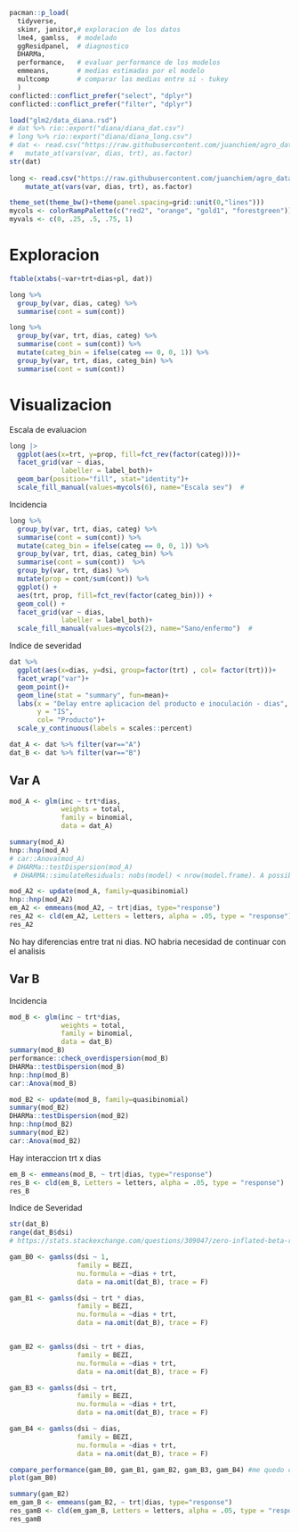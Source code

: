 
```r
pacman::p_load(
  tidyverse,
  skimr, janitor,# exploracion de los datos
  lme4, gamlss,  # modelado
  ggResidpanel,  # diagnostico 
  DHARMa, 
  performance,   # evaluar performance de los modelos
  emmeans,       # medias estimadas por el modelo  
  multcomp       # comparar las medias entre si - tukey
  )
conflicted::conflict_prefer("select", "dplyr")
conflicted::conflict_prefer("filter", "dplyr")
```


```r
load("glm2/data_diana.rsd")
# dat %>% rio::export("diana/diana_dat.csv")
# long %>% rio::export("diana/diana_long.csv")
# dat <- read.csv("https://raw.githubusercontent.com/juanchiem/agro_data/master/diana_dat.csv") %>% 
#   mutate_at(vars(var, dias, trt), as.factor) 
str(dat)
  
long <- read.csv("https://raw.githubusercontent.com/juanchiem/agro_data/master/diana_long.csv") %>% 
    mutate_at(vars(var, dias, trt), as.factor) 
```

```r
theme_set(theme_bw()+theme(panel.spacing=grid::unit(0,"lines")))
mycols <- colorRampPalette(c("red2", "orange", "gold1", "forestgreen"))
myvals <- c(0, .25, .5, .75, 1)
```

# Exploracion 

```r
ftable(xtabs(~var+trt+dias+pl, dat))
```

```r
long %>% 
  group_by(var, dias, categ) %>% 
  summarise(cont = sum(cont))

long %>% 
  group_by(var, trt, dias, categ) %>% 
  summarise(cont = sum(cont)) %>% 
  mutate(categ_bin = ifelse(categ == 0, 0, 1)) %>%  
  group_by(var, trt, dias, categ_bin) %>% 
  summarise(cont = sum(cont))  
```

# Visualizacion 

Escala de evaluacion 

```r
long |>    
  ggplot(aes(x=trt, y=prop, fill=fct_rev(factor(categ))))+ 
  facet_grid(var ~ dias, 
             labeller = label_both)+
  geom_bar(position="fill", stat="identity")+
  scale_fill_manual(values=mycols(6), name="Escala sev")  #
```

Incidencia

```r
long %>% 
  group_by(var, trt, dias, categ) %>% 
  summarise(cont = sum(cont)) %>% 
  mutate(categ_bin = ifelse(categ == 0, 0, 1)) %>%  
  group_by(var, trt, dias, categ_bin) %>% 
  summarise(cont = sum(cont))  %>%
  group_by(var, trt, dias) %>% 
  mutate(prop = cont/sum(cont)) %>%
  ggplot() + 
  aes(trt, prop, fill=fct_rev(factor(categ_bin))) + 
  geom_col() + 
  facet_grid(var ~ dias, 
             labeller = label_both)+
  scale_fill_manual(values=mycols(2), name="Sano/enfermo")  #
```

Indice de severidad

```r
dat %>% 
  ggplot(aes(x=dias, y=dsi, group=factor(trt) , col= factor(trt)))+ 
  facet_wrap("var")+
  geom_point()+
  geom_line(stat = "summary", fun=mean)+
  labs(x = "Delay entre aplicacion del producto e inoculación - dias", 
       y = "IS", 
       col= "Producto")+
  scale_y_continuous(labels = scales::percent)
```

```r
dat_A <- dat %>% filter(var=="A") 
dat_B <- dat %>% filter(var=="B") 
```

## Var A

```r
mod_A <- glm(inc ~ trt*dias,
             weights = total, 
             family = binomial,
             data = dat_A)

summary(mod_A)
hnp::hnp(mod_A)
# car::Anova(mod_A)
# DHARMa::testDispersion(mod_A)
 # DHARMA::simulateResiduals: nobs(model) < nrow(model.frame). A possible reason is that you have observation with zero prior weights (ir binomial with n=0) in your data. Calculating residuals in this case wouldn't be sensible. Please remove zero-weight observations from your data and re-fit your model! If you believe that this is not the reason, please file an issue under https://github.com/florianhartig/DHARMa/issues
```

```r
mod_A2 <- update(mod_A, family=quasibinomial)
hnp::hnp(mod_A2)
em_A2 <- emmeans(mod_A2, ~ trt|dias, type="response")
res_A2 <- cld(em_A2, Letters = letters, alpha = .05, type = "response")
res_A2
```

No hay diferencias entre trat ni dias. NO habria necesidad de continuar con el analisis

## Var B 

Incidencia 

```r
mod_B <- glm(inc ~ trt*dias,
             weights = total, 
             family = binomial,
             data = dat_B)
summary(mod_B)
performance::check_overdispersion(mod_B)
DHARMa::testDispersion(mod_B)
hnp::hnp(mod_B)
car::Anova(mod_B)
```

```r
mod_B2 <- update(mod_B, family=quasibinomial)
summary(mod_B2)
DHARMa::testDispersion(mod_B2)
hnp::hnp(mod_B2)
summary(mod_B2)
car::Anova(mod_B2)
```

Hay interaccion trt x dias

```r
em_B <- emmeans(mod_B, ~ trt|dias, type="response")
res_B <- cld(em_B, Letters = letters, alpha = .05, type = "response")
res_B
```

Indice de Severidad

```r
str(dat_B)
range(dat_B$dsi)
# https://stats.stackexchange.com/questions/309047/zero-inflated-beta-regression-using-gamlss-for-vegetation-cover-data

gam_B0 <- gamlss(dsi ~ 1,  
                 family = BEZI, 
                 nu.formula = ~dias + trt,
                 data = na.omit(dat_B), trace = F)

gam_B1 <- gamlss(dsi ~ trt * dias,  
                 family = BEZI, 
                 nu.formula = ~dias + trt,
                 data = na.omit(dat_B), trace = F)


gam_B2 <- gamlss(dsi ~ trt + dias,   
                 family = BEZI, 
                 nu.formula = ~dias + trt,
                 data = na.omit(dat_B), trace = F)

gam_B3 <- gamlss(dsi ~ trt,  
                 family = BEZI, 
                 nu.formula = ~dias + trt,
                 data = na.omit(dat_B), trace = F)

gam_B4 <- gamlss(dsi ~ dias,  
                 family = BEZI, 
                 nu.formula = ~dias + trt,
                 data = na.omit(dat_B), trace = F)

compare_performance(gam_B0, gam_B1, gam_B2, gam_B3, gam_B4) #me quedo con el modelo mas sencillo
plot(gam_B0)

summary(gam_B2)
em_gam_B <- emmeans(gam_B2, ~ trt|dias, type="response")
res_gamB <- cld(em_gam_B, Letters = letters, alpha = .05, type = "response")
res_gamB
```
